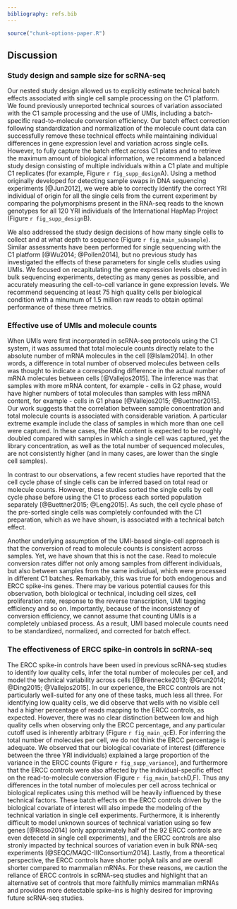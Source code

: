 ```yaml
---
bibliography: refs.bib
---
```


```r
source("chunk-options-paper.R")
```

## Discussion

### Study design and sample size for scRNA-seq
Our nested study design allowed us to explicitly estimate technical batch effects associated with single cell sample processing on the C1 platform.
We found previously unreported technical sources of variation associated with the C1 sample processing and the use of UMIs, including a batch-specific read-to-molecule conversion efficiency. 
Our batch effect correction following standardization and normalization of the molecule count data can successfully remove these technical effects while maintaining individual differences in gene expression level and variation across single cells. 
However, to fully capture the batch effect across C1 plates and to retrieve the maximum amount of biological information, we recommend a balanced study design consisting of multiple individuals within a C1 plate and multiple C1 replicates (for example, Figure `r fig_supp_design`A).
Using a method originally developed for detecting sample swaps in DNA sequencing experiments [@Jun2012], we were able to correctly identify the correct YRI individual of origin for all the single cells from the current experiment by comparing the polymorphisms present in the RNA-seq reads to the known genotypes for all 120 YRI individuals of the International HapMap Project (Figure `r fig_supp_design`B).

We also addressed the study design decisions of how many single cells to collect and at what depth to sequence (Figure `r fig_main_subsample`).
Similar assessments have been performed for single sequencing with the C1 platform [@Wu2014; @Pollen2014], but no previous study has investigated the effects of these parameters for single cells studies using UMIs.
We focused on recapitulating the gene expression levels observed in bulk sequencing experiments, detecting as many genes as possible, and accurately measuring the cell-to-cell variance in gene expression levels.
We recommend sequencing at least 75 high quality cells per biological condition with a minumum of 1.5 million raw reads to obtain optimal performance of these three metrics.

### Effective use of UMIs and molecule counts
When UMIs were first incorporated in scRNA-seq protocols using the C1 system, it was assumed that total molecule counts directly relate to the absolute number of mRNA molecules in the cell [@Islam2014].
In other words, a difference in total number of observed molecules between cells was thought to indicate a corresponding difference in the actual number of mRNA molecules between cells [@Vallejos2015].
The inference was that samples with more mRNA content, for example - cells in G2 phase, would have higher numbers of total molecules than samples with less mRNA content, for example - cells in G1 phase [@Vallejos2015; @Buettner2015].
Our work suggests that the correlation between sample concentration and total molecule counts is associated with considerable variation.
A particular extreme example include the class of samples in which more than one cell were captured.
In these cases, the RNA content is expected to be roughly doubled compared with samples in which a single cell was captured, yet the library concentration, as well as the total number of sequenced molecules, are not consistently higher (and in many cases, are lower than the single cell samples).

In contrast to our observations, a few recent studies have reported that the cell cycle phase of single cells can be inferred based on total read or molecule counts.
However, these studies sorted the single cells by cell cycle phase before using the C1 to process each sorted population separately [@Buettner2015; @Leng2015].
As such, the cell cycle phase of the pre-sorted single cells was completely confounded with the C1 preparation, which as we have shown, is associated with a technical batch effect.

Another underlying assumption of the UMI-based single-cell approach is that the conversion of read to molecule counts is consistent across samples.
Yet, we have shown that this is not the case. Read to molecule conversion rates differ not only among samples from different individuals, but also between samples from the same individual, which were processed in different C1 batches.
Remarkably, this was true for both endogenous and ERCC spike-ins genes. 
There may be various potential causes for this observation, both biological or technical, including cell sizes, cell proliferation rate, response to the reverse transcription, UMI tagging efficiency and so on. 
Importantly, because of the inconsistency of conversion efficiency, we cannot assume that counting UMIs is a completely unbiased process.
As a result, UMI based molecule counts need to be standardized, normalized, and corrected for batch effect.  

### The effectiveness of ERCC spike-in controls in scRNA-seq
The ERCC spike-in controls have been used in previous scRNA-seq studies to identify low quality cells, infer the total number of molecules per cell, and model the technical variability across cells [@Brennecke2013; @Grun2014; @Ding2015; @Vallejos2015]. 
In our experience, the ERCC controls are not particularly well-suited for any one of these tasks, much less all three.
For identifying low quality cells, we did observe that wells with no visible cell had a higher percentage of reads mapping to the ERCC controls, as expected.
However, there was no clear distinction between low and high quality cells when observing only the ERCC percentage, and any particular cutoff used is inherently arbitrary (Figure `r fig_main_qc`E).
For inferring the total number of molecules per cell, we do not think the ERCC percentage is adequate.
We observed that our biological covariate of interest (difference between the three YRI individuals) explained a large proportion of the variance in the ERCC counts (Figure `r fig_supp_variance`), and furthermore that the ERCC controls were also affected by the individual-specific effect on the read-to-molecule conversion (Figure `r fig_main_batch`D,F).
Thus any differences in the total number of molecules per cell across technical or biological replicates using this method will be heavily influenced by these technical factors.
These batch effects on the ERCC controls driven by the biological covariate of interest will also impede the modeling of the technical variation in single cell experiments.
Furthermore, it is inherently difficult to model unknown sources of technical variation using so few genes [@Risso2014] (only approximately half of the 92 ERCC controls are even detecetd in single cell experiments), and the ERCC controls are also stronly impacted by technical sources of variation even in bulk RNA-seq experiments [@SEQC/MAQC-IIIConsortium2014].
Lastly, from a theoretical perspective, the ERCC controls have shorter polyA tails and are overall shorter compared to mammalian mRNAs.
For these reasons, we caution the reliance of ERCC controls in scRNA-seq studies and highlight that an alternative set of controls that more faithfully mimics mammalian mRNAs and provides more detectable spike-ins is highly desired for improving future scRNA-seq studies.
